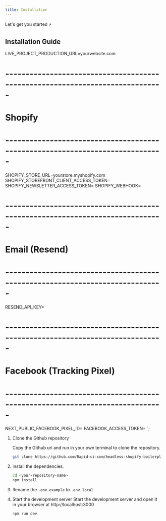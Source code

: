 ```yaml
---
title: Installation
---
```


Let's get you started ⚡️

## Installation Guide


LIVE_PROJECT_PRODUCTION_URL=yourwebsite.com

# -----------------------------------------------------------------------------
# Shopify
# -----------------------------------------------------------------------------
SHOPIFY_STORE_URL=yourstore.myshopify.com
SHOPIFY_STOREFRONT_CLIENT_ACCESS_TOKEN=
SHOPIFY_NEWSLETTER_ACCESS_TOKEN=
SHOPIFY_WEBHOOK=

# -----------------------------------------------------------------------------
# Email (Resend)
# -----------------------------------------------------------------------------
RESEND_API_KEY=

# -----------------------------------------------------------------------------
# Facebook (Tracking Pixel)
# -----------------------------------------------------------------------------
NEXT_PUBLIC_FACEBOOK_PIXEL_ID=
FACEBOOK_ACCESS_TOKEN=
`;

<Steps>

1. Clone the Github repository

   Copy the Github url and run in your own terminal to clone the repository.

   ```sh
   git clone https://github.com/Rapid-ui-com/headless-shopify-boilerplate.git
   ```

2. Install the dependencies.

   ```sh
   cd <your-repository-name>
   npm install
   ```
3. Rename the `.env.example` to `.env.local`

4. Start the development server
   Start the development server and open it in your browser at http://localhost:3000

   ```sh
   npm run dev
   ```

   

   <Code code={exampleCode} lang="dotenv" title={fileName} />

</Steps>



